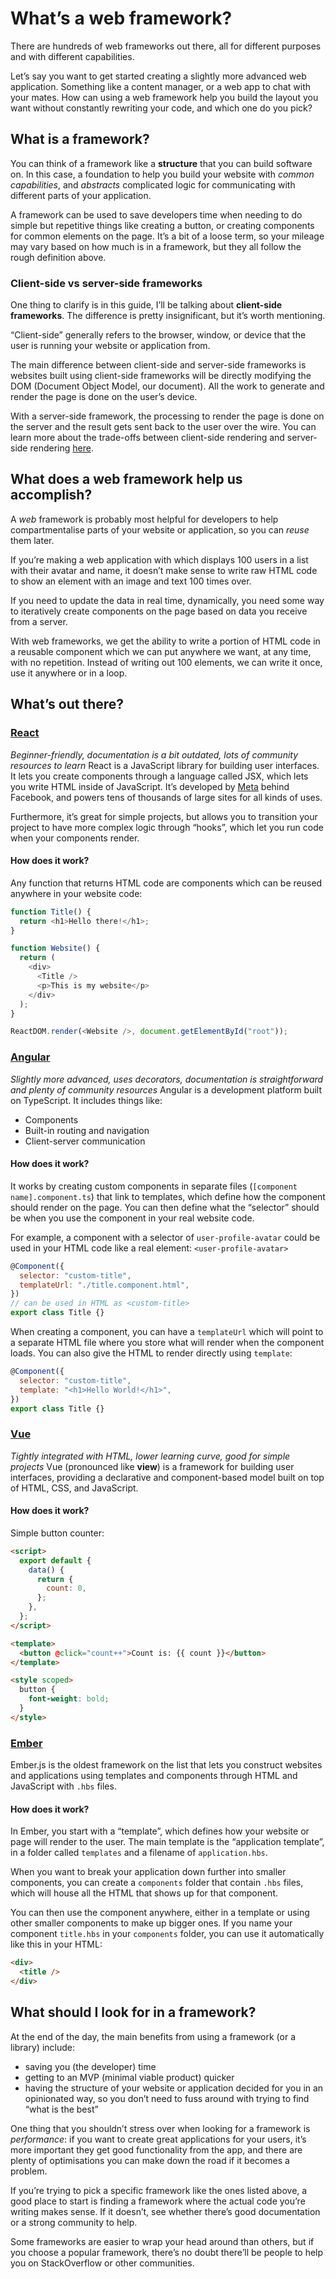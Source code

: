 # What’s a web framework?

There are hundreds of web frameworks out there, all for different purposes and with different capabilities.

Let’s say you want to get started creating a slightly more advanced web application. Something like a content manager, or a web app to chat with your mates.
How can using a web framework help you build the layout you want without constantly rewriting your code, and which one do you pick?

## What is a framework?

You can think of a framework like a **structure** that you can build software on.
In this case, a foundation to help you build your website with _common capabilities_, and _abstracts_ complicated logic for communicating with different parts of your application.

A framework can be used to save developers time when needing to do simple but repetitive things like creating a button, or creating components for common elements on the page. It’s a bit of a loose term, so your mileage may vary based on how much is in a framework, but they all follow the rough definition above.

### Client-side vs server-side frameworks

One thing to clarify is in this guide, I’ll be talking about **client-side frameworks**. The difference is pretty insignificant, but it’s worth mentioning.

“Client-side” generally refers to the browser, window, or device that the user is running your website or application from.

The main difference between client-side and server-side frameworks is websites built using client-side frameworks will be directly modifying the DOM (Document Object Model, our document). All the work to generate and render the page is done on the user’s device.

With a server-side framework, the processing to render the page is done on the server and the result gets sent back to the user over the wire. You can learn more about the trade-offs between client-side rendering and server-side rendering [here](https://developers.google.com/web/updates/2019/02/rendering-on-the-web "here").

## What does a web framework help us accomplish?

A _web_ framework is probably most helpful for developers to help compartmentalise parts of your website or application, so you can _reuse_ them later.

If you’re making a web application with which displays 100 users in a list with their avatar and name, it doesn’t make sense to write raw HTML code to show an element with an image and text 100 times over.

If you need to update the data in real time, dynamically, you need some way to iteratively create components on the page based on data you receive from a server.

With web frameworks, we get the ability to write a portion of HTML code in a reusable component which we can put anywhere we want, at any time, with no repetition. Instead of writing out 100 elements, we can write it once, use it anywhere or in a loop.

## What’s out there?

### [React](https://reactjs.org/docs/getting-started.html "React")

_Beginner-friendly, documentation is a bit outdated, lots of community resources to learn_
React is a JavaScript library for building user interfaces. It lets you create components through a language called JSX, which lets you write HTML inside of JavaScript. It’s developed by [Meta](https://github.com/facebook) behind Facebook, and powers tens of thousands of large sites for all kinds of uses.

Furthermore, it’s great for simple projects, but allows you to transition your project to have more complex logic through “hooks”, which let you run code when your components render.

#### How does it work?

Any function that returns HTML code are components which can be reused anywhere in your website code:

```js
function Title() {
  return <h1>Hello there!</h1>;
}

function Website() {
  return (
    <div>
      <Title />
      <p>This is my website</p>
    </div>
  );
}

ReactDOM.render(<Website />, document.getElementById("root"));
```

### [Angular](https://angular.io/ "Angular")

_Slightly more advanced, uses decorators, documentation is straightforward and plenty of community resources_
Angular is a development platform built on TypeScript. It includes things like:

- Components
- Built-in routing and navigation
- Client-server communication

#### How does it work?

It works by creating custom components in separate files (`[component name].component.ts`) that link to templates, which define how the component should render on the page. You can then define what the “selector” should be when you use the component in your real website code.

For example, a component with a selector of `user-profile-avatar` could be used in your HTML code like a real element: `<user-profile-avatar>`

```js
@Component({
  selector: "custom-title",
  templateUrl: "./title.component.html",
})
// can be used in HTML as <custom-title>
export class Title {}
```

When creating a component, you can have a `templateUrl` which will point to a separate HTML file where you store what will render when the component loads. You can also give the HTML to render directly using `template`:

```js
@Component({
  selector: "custom-title",
  template: "<h1>Hello World!</h1>",
})
export class Title {}
```

### [Vue](https://vuejs.org/ "Vue")

_Tightly integrated with HTML, lower learning curve, good for simple projects_
Vue (pronounced like **view**) is a framework for building user interfaces, providing a declarative and component-based model built on top of HTML, CSS, and JavaScript.

#### How does it work?

Simple button counter:

```html
<script>
  export default {
    data() {
      return {
        count: 0,
      };
    },
  };
</script>

<template>
  <button @click="count++">Count is: {{ count }}</button>
</template>

<style scoped>
  button {
    font-weight: bold;
  }
</style>
```

### [Ember](https://guides.emberjs.com/release/getting-started/quick-start/)

Ember.js is the oldest framework on the list that lets you construct websites and applications using templates and components through HTML and JavaScript with `.hbs` files.

#### How does it work?

In Ember, you start with a “template”, which defines how your website or page will render to the user. The main template is the “application template”, in a folder called `templates` and a filename of `application.hbs`.

When you want to break your application down further into smaller components, you can create a `components` folder that contain `.hbs` files, which will house all the HTML that shows up for that component.

You can then use the component anywhere, either in a template or using other smaller components to make up bigger ones. If you name your component `title.hbs` in your `components` folder, you can use it automatically like this in your HTML:

```html
<div>
  <title />
</div>
```

## What should I look for in a framework?

At the end of the day, the main benefits from using a framework (or a library) include:

- saving you (the developer) time
- getting to an MVP (minimal viable product) quicker
- having the structure of your website or application decided for you in an opinionated way, so you don’t need to fuss around with trying to find “what is the best”

One thing that you shouldn’t stress over when looking for a framework is _performance_: if you want to create great applications for your users, it’s more important they get good functionality from the app, and there are plenty of optimisations you can make down the road if it becomes a problem.

If you’re trying to pick a specific framework like the ones listed above, a good place to start is finding a framework where the actual code you’re writing makes sense. If it doesn’t, see whether there’s good documentation or a strong community to help.

Some frameworks are easier to wrap your head around than others, but if you choose a popular framework, there’s no doubt there’ll be people to help you on StackOverflow or other communities.

<!--[PROPERTIES]
- slug: 'web-frameworks'
  title: 'What’s a web framework?'
  description: "Understanding what a web framework does and how it helps you build more dynamic websites"
  image: cover.jpg
  createdAt: 1645742929000
  location: 'posts/web-frameworks.mdx'
  difficulty: Intermediate
  readTimeMins: 5
  author: Nevulo
  labels:
    - programming
    - javascript
    - html
-->
